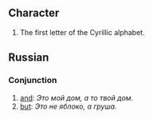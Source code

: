 ==Character==
#The first letter of the Cyrillic alphabet.


== Russian ==
=== Conjunction ===

# [[and]]: ''Это мой дом, а то твой дом.''
# [[but]]: ''Это не яблоко, а груша.''